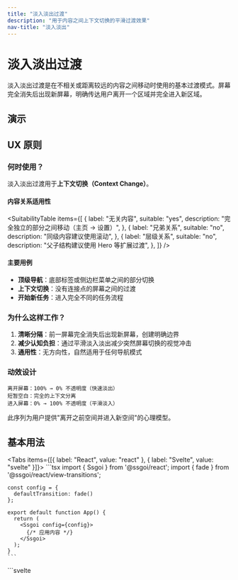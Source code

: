 ```yaml
---
title: "淡入淡出过渡"
description: "用于内容之间上下文切换的平滑过渡效果"
nav-title: "淡入淡出"
---
```


# 淡入淡出过渡

淡入淡出过渡是在不相关或距离较远的内容之间移动时使用的基本过渡模式。屏幕完全消失后出现新屏幕，明确传达用户离开一个区域并完全进入新区域。

## 演示

<ViewTransitionDemo type="fade" />

## UX 原则

### 何时使用？

淡入淡出过渡用于**上下文切换（Context Change）**。

#### 内容关系适用性

<SuitabilityTable
  items={[
    {
      label: "无关内容",
      suitable: "yes",
      description: "完全独立的部分之间移动（主页 → 设置）",
    },
    {
      label: "兄弟关系",
      suitable: "no",
      description: "同级内容建议使用滚动",
    },
    {
      label: "层级关系",
      suitable: "no",
      description: "父子结构建议使用 Hero 等扩展过渡",
    },
  ]}
/>

#### 主要用例

- **顶级导航**：底部标签或侧边栏菜单之间的部分切换
- **上下文切换**：没有连接点的屏幕之间的过渡
- **开始新任务**：进入完全不同的任务流程

### 为什么这样工作？

1. **清晰分隔**：前一屏幕完全消失后出现新屏幕，创建明确边界
2. **减少认知负担**：通过平滑淡入淡出减少突然屏幕切换的视觉冲击
3. **通用性**：无方向性，自然适用于任何导航模式

### 动效设计

```
离开屏幕：100% → 0% 不透明度（快速淡出）
短暂空白：完全的上下文分离
进入屏幕：0% → 100% 不透明度（平滑淡入）
```

此序列为用户提供"离开之前空间并进入新空间"的心理模型。

## 基本用法

<Tabs items={[{ label: "React", value: "react" }, { label: "Svelte", value: "svelte" }]}>
  <TabPanel value="react">
    ```tsx
    import { Ssgoi } from '@ssgoi/react';
    import { fade } from '@ssgoi/react/view-transitions';

    const config = {
      defaultTransition: fade()
    };

    export default function App() {
      return (
        <Ssgoi config={config}>
          {/* 应用内容 */}
        </Ssgoi>
      );
    }
    ```

  </TabPanel>
  <TabPanel value="svelte">
    ```svelte
    <script>
      import { Ssgoi } from '@ssgoi/svelte';
      import { fade } from '@ssgoi/svelte/view-transitions';

      const config = {
        defaultTransition: fade()
      };
    </script>

    <Ssgoi {config}>
      <slot />
    </Ssgoi>
    ```

  </TabPanel>
</Tabs>

## 实践示例

### 1. 标签导航

底部标签栏或顶部标签中主要部分之间的移动：

<Tabs items={[{ label: "React", value: "react" }, { label: "Svelte", value: "svelte" }]}>
  <TabPanel value="react">
    ```tsx
    const config = {
      transitions: [
        {
          from: '/home',
          to: '/profile',
          transition: fade(),
          symmetric: true
        },
        {
          from: '/home',
          to: '/settings',
          transition: fade(),
          symmetric: true
        }
      ]
    };
    ```
  </TabPanel>
  <TabPanel value="svelte">
    ```svelte
    <script>
      const config = {
        transitions: [
          {
            from: '/home',
            to: '/profile',
            transition: fade(),
            symmetric: true
          },
          {
            from: '/home',
            to: '/settings',
            transition: fade(),
            symmetric: true
          }
        ]
      };
    </script>
    ```
  </TabPanel>
</Tabs>

### 2. 快速过渡（即时响应）

需要快速响应用户操作时：

<Tabs items={[{ label: "React", value: "react" }, { label: "Svelte", value: "svelte" }]}>
  <TabPanel value="react">
    ```tsx
    const config = {
       defaultTransition: fade({
         inSpring: { // 进入页面时应用。
           stiffness: 400,  // 快速过渡
           damping: 35      // 平滑结束
         },
         outSpring: { // 离开页面时应用。
           stiffness: 400,  // 快速过渡
           damping: 35      // 平滑结束
         }
       })
     };
    ```
  </TabPanel>
  <TabPanel value="svelte">
    ```svelte
    <script>
      const config = {
        defaultTransition: fade({
          inSpring: { // 进入页面时应用。
            stiffness: 400,  // 快速过渡
            damping: 35      // 平滑结束
          },
          outSpring: { // 离开页面时应用。
            stiffness: 400,  // 快速过渡
            damping: 35      // 平滑结束
          }
        })
     };
    </script>
    ```
  </TabPanel>
</Tabs>

### 3. 优雅过渡（高级体验）

品牌体验重要的页面：

<Tabs items={[{ label: "React", value: "react" }, { label: "Svelte", value: "svelte" }]}>
  <TabPanel value="react">
    ```tsx
    const config = {
      defaultTransition: fade({
         inSpring: { // 进入页面时应用。
            stiffness: 150,  // 缓慢过渡
            damping: 25      // 平滑减速
           },
          outSpring: { // 离开页面时应用。
           stiffness: 150,  // 缓慢过渡
           damping: 25      // 平滑减速
           }
      })
    };
    ```
  </TabPanel>
  <TabPanel value="svelte">
    ```svelte
    <script>
      const config = {
        defaultTransition: fade({
           inSpring: { // 进入页面时应用。
              stiffness: 150,  // 缓慢过渡
              damping: 25      // 平滑减速
            },
            outSpring: { // 离开页面时应用。
             stiffness: 150,  // 缓慢过渡
             damping: 25      // 平滑减速
            }
        })
    };
    </script>
    ```
  </TabPanel>
</Tabs>

## 无障碍性

- `prefers-reduced-motion` 设置时自动禁用动画
- 屏幕阅读器在过渡期间正确识别内容更改
- 与键盘导航完全兼容

## 最佳实践

### ✅ 应该

- 默认用于顶级导航
- 内容完全更改时使用
- 提供类似移动应用的体验时使用

### ❌ 不应该

- 不要在相关内容之间移动时使用（使用滑动或滚动）
- 避免过慢的淡入淡出（用户会感到沮丧）
- 不要用于部分 UI 更改
